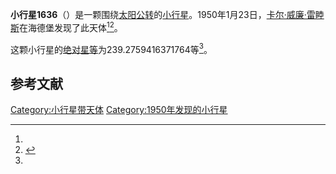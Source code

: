 {{Infobox planet
| bgcolour = #FFFFC0
| name = 1636 Porter
| symbol = 
| image = 
| caption = 
| discovery = yes
| discovery_ref = 
| discoverer = [[卡尔·威廉·雷睦斯|卡尔·威廉·雷睦斯]]
| discovery_site = [[海德堡|海德堡]] 
| discovered = 1950年1月23日
| designations = yes
| mp_name = 
| named_after = 
| alt_names = 1950 BH/ 1972 YT1
| mp_category = [[主带小行星|主带小行星]]
| orbit_ref = <ref name="a">[http://ssd.jpl.nasa.gov/sbdb.cgi?sstr=1636 1636 Porter] {{Wayback|url=http://ssd.jpl.nasa.gov/sbdb.cgi?sstr=1636 |date=20201120140144 }}，小行星數據庫瀏覽器（JPL Small-Body Database Browser）－[[美国国家航空航天局|美国国家航空航天局]]喷气推进实验室</ref>
| epoch = 2456400.5 (2013年4月18日更新)
| aphelion = {{convert|2.520444135512561|AU|km|3|abbr=on|lk=out}}
| perihelion = {{convert|1.949183804352469|AU|km|3|abbr=on}}
| semimajor = {{convert|2.234813969932515|AU|km|3|abbr=on}}
| eccentricity = 0.12780937
| period = 1220.282809 [[日|日]]<br />3.34[[儒略年|儒略年]]
| avg_speed = 
| inclination = 4.435095652536697
| asc_node = 168.3963462807538
| mean_anomaly = 
| arg_peri = 239.2759416371764
| satellites = 
| physical_characteristics = yes
| dimensions = 
| mass = 
| density = 
| surface_grav = 
| escape_velocity = 
| sidereal_day = 
| axial_tilt = 
| pole_ecliptic_lat = 
| pole_ecliptic_lon = 
| albedo = 
| temperatures= 
| temp_name1 = 
| mean_temp_1 = 
| max_temp_1 = 
| temp_name2 = 
| max_temp_2 = 
| spectral_type = 
| abs_magnitude = 239.2759416371764
}}

'''小行星1636'''（{{lang-en|1636 Porter}}）是一颗围绕[[太阳|太阳]][[公转|公转]]的[[小行星|小行星]]。1950年1月23日，[[卡尔·威廉·雷睦斯|卡尔·威廉·雷睦斯]]在海德堡发现了此天体<ref name="a" /><ref>{{cite news|title=小行星列表|url=http://cfa-www.harvard.edu/iau/lists/NumberedMPs.txt|accessdate=2013-07-08|newspaper=哈佛大学|archive-date=2008-05-17|archive-url=https://web.archive.org/web/20080517010638/http://cfa-www.harvard.edu/iau/lists/NumberedMPs.txt|dead-url=no}}</ref>。

这颗小行星的[[绝对星等|绝对星等]]为239.2759416371764等<ref name="a" />。

==参考文献==
{{reflist}}
{{Minor Planet Number|[[小行星1635|小行星1635]]|[[小行星1637|小行星1637]]}}

{{小天体}}

[[Category:小行星带天体|Category:小行星带天体]]
[[Category:1950年发现的小行星|Category:1950年发现的小行星]]

{{asteroid-stub}}